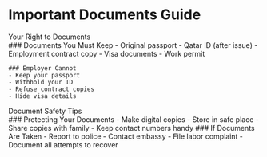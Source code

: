 # Important Documents Guide

<ContentSection>
  <IconHeading icon="fee-policy">Your Right to Documents</IconHeading>
  <div className="prose prose-lg">
    ### Documents You Must Keep
    - Original passport
    - Qatar ID (after issue)
    - Employment contract copy
    - Visa documents
    - Work permit

    ### Employer Cannot
    - Keep your passport
    - Withhold your ID
    - Refuse contract copies
    - Hide visa details

  </div>
</ContentSection>

<ContentSection>
  <IconHeading icon="checklist">Document Safety Tips</IconHeading>
  <div className="prose prose-lg">
    ### Protecting Your Documents - Make digital copies - Store in safe place -
    Share copies with family - Keep contact numbers handy ### If Documents Are
    Taken - Report to police - Contact embassy - File labor complaint - Document
    all attempts to recover
  </div>
</ContentSection>
